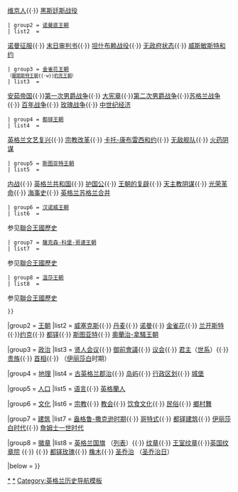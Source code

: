 <noinclude>
{{noteTA
|1=zh:佐治;zh-hans:乔治;zh-hk:佐治;zh-sg:乔治;zh-tw:喬治;zh-cn:乔治
}}
</noinclude>{{Navbox
|name = 英格兰王国
|title = [[File:Flag of England.svg|25px]] [[英格蘭王國]]
|state = {{{state|auto}}}
|image = [[File:Coat of Arms of England (1509-1554).svg|120px|right]]
|liststyle = padding:0.25em 0; line-height:1.4em;
|groupwidth = 4em
|groupstyle = text-align:center;

|group1 = [[英格蘭歷史|历史]]<br><small>（[[英國歷史年表|年表]]）</small>
| list1  = {{Navbox subgroup
 |groupwidth = 15em
 |groupstyle = text-align:center;
 |liststyle = padding:0.15em 0; line-height:1.2em;

 | group1 = [[盎格鲁-撒克逊英格兰|威塞克斯王朝]]{{·w}} [[丹麦王朝]]
 | list1  =<div class="center">[[七国时代]]（[[盎格鲁-撒克逊英格兰]]）{{·}} [[維京人#維京時代|维京人]]{{·}} [[黑斯廷斯战役]]</div>
 | group2 = [[诺曼底王朝]]
 | list2  =<div class="center">[[诺曼征服英格兰|诺曼征服]]{{·}} [[末日审判书]]{{·}} [[坦什布赖战役]]{{·}} [[英格兰内战 (1135年-1154年)|无政府状态]]{{·}} [[威斯敏斯特和约]]</div>
 | group3 = [[金雀花王朝]]<br><small>（[[蘭開斯特王朝]]{{·w}}[[約克王朝]]）</small>
 | list3  =<div class="center">[[金雀花王朝#安茹帝国|安茹帝国]]{{·}}[[第一次男爵战争]]{{·}} [[大宪章]]{{·}}[[第二次男爵战争]]{{·}}[[苏格兰独立战争|苏格兰战争]]{{·}} [[百年战争]]{{·}} [[玫瑰战争]]{{·}} [[英格兰中世纪经济|中世纪经济]]</div>
 | group4 = [[都铎王朝]]
 | list4  =<div class="center">[[英格兰文艺复兴]]{{·}} [[英格兰宗教改革|宗教改革]]{{·}} [[卡托-康布雷西和约]]{{·}} [[无敌舰队]]{{·}} [[火药阴谋]]</div>
 | group5 = [[斯图亚特王朝]]
 | list5  =<div class="center">[[英國內戰|内战]]{{·}} [[英格兰共和国]]{{·}} [[護國公時期|护国公]]{{·}} [[斯图亚特王朝复辟|王朝的复辟]]{{·}} [[天主教阴谋]]{{·}} [[光荣革命]]{{·}} [[英格兰王国海事史|海事史]]{{·}} [[1707年聯合法令|英格兰苏格兰合并]]</div>
 | group6 = [[汉诺威王朝]]
 | list6  =<div class="center">参见[[聯合王國歷史]]</div>
 | group7 = [[薩克森-科堡-哥達王朝]]
 | list7  =<div class="center">参见[[聯合王國歷史]]</div>
 | group8 = [[溫莎王朝]]
 | list8  =<div class="center">参见[[聯合王國歷史]]</div>
 }}

|group2 = [[英国王室|王朝]]
|list2  = {{nowrap begin}} [[盎格魯-撒克遜英格蘭|威塞克斯]]{{·}} [[丹麦王朝|丹麦]]{{·}} [[诺曼底王朝|诺曼]]{{·}} [[金雀花王朝|金雀花]]{{·}} [[蘭開斯特王朝|兰开斯特]]{{·}}[[約克王朝|约克]]{{·}} [[都铎王朝|都铎]]{{·}} [[斯图亚特王朝|斯图亚特]]{{·}} [[奧蘭治-拿騷王朝]] {{nowrap end}} 

|group3 = [[英格兰政治|政治]]
|list3  = {{nowrap begin}} [[贤人会议]]{{·}} [[御前會議]]{{·}} [[英格蘭議會|议会]]{{·}} [[英格蘭君主列表|君主]]（[[英格兰君主世系图_(简版)|世系]]）{{·}} [[英格兰贵族|贵族]]{{·}} [[英格兰王国首相|首相]]{{·}} {{tsl|en|Governance of England|英国统治|统治}} （[[伊丽莎白一世|伊丽莎白]]时期） {{nowrap end}}

|group4 = [[英格蘭地理|地理]]
|list4  = {{nowrap begin}} [[古英格兰郡治]]{{·}} [[英格兰岛屿|岛屿]]{{·}} [[英格兰行政区划|行政区划]]{{·}} [[英格兰城堡列表|城堡]] {{nowrap end}}

|group5 = [[英格兰人口|人口]]
|list5  = {{nowrap begin}} [[英格兰语言|语言]]{{·}} [[英格蘭人]] {{nowrap end}}

|group6 = [[英格兰文化|文化]]
|list6  = {{nowrap begin}} [[英格兰宗教|宗教]]{{·}} [[英格蘭教會|教会]]{{·}} [[英國飲食|饮食文化]]{{·}} [[英国民俗|民俗]]{{·}} [[鄉村舞]]{{nowrap end}}

|group7 = [[英国建筑|建筑]]
|list7  = {{nowrap begin}} [[盎格鲁-撒克逊建筑|盎格鲁-撒克逊时期]]{{·}} [[英格兰哥特式建筑|哥特式]]{{·}} [[都铎式建筑|都铎建筑]]{{·}} [[伊麗莎白式建築|伊丽莎白时代]]{{·}} [[詹姆士式建筑|詹姆士一世时代]] {{nowrap end}}

|group8 = [[英格兰徽章|徽章]]
|list8  = {{nowrap begin}} [[英格兰国旗]] （[[英国旗帜列表|列表]]）{{·}} [[英国纹章|纹章]]{{·}} [[英格兰王室徽章|王室纹章]]{{·}}[[英国纹章院]] {{·}} {{tsl|en|Royal Supporters of England|英国皇室支持者|英国皇室支持者}} {{·}} [[都铎玫瑰]]{{·}} [[栎属|橡木]]{{·}} [[圣乔治]] （[[圣乔治日]]） {{nowrap end}}

|below = 
}}<noinclude>

{{collapsible option}}

[[Category:英格兰王国|*]]
[[Category:中世纪英国|*]]
[[Category:英格兰历史导航模板]]
</noinclude>